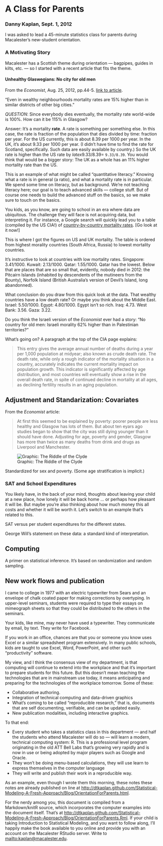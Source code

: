 A Class for Parents
========================================================

### Danny Kaplan, Sept. 1, 2012

I was asked to lead a 45-minute statistics class for parents during Macalester's new-student orientation.

### A Motivating Story 

Macalester has a Scottish theme during orientation --- bagpipes, guides in kilts, etc. --- so I started with a recent article that fits the theme.

#### Unhealthy Glaswegians: No city for old men
From the *Economist*, Aug. 25, 2012, pp.44-5.  [link to article](http://www.economist.com/node/21560888).

"Even in wealthy neighbourhoods mortality rates are 15% higher than in similar districts of other big cities."

*QUESTION*: Since everybody dies eventually, the mortality rate world-wide is 100%.  How can it be 115% in Glasgow?

Answer: It's a mortality **rate**.  A rate is something per something else.  In this case, the rate is fraction of the population that dies divided by time: fraction per year.  For the US currently, this is about 8.39 per 1000 per year.  In the UK, it's about 9.33 per 1000 per year.  (I didn't have time to find the rate for Scotland, specifically.  Such data are easily available by country.)  So the UK rate is higher than the US rate by $latex 9.33/8.39 =$ `9.33/8.39`.  You would think that would be a bigger story: The UK as a whole has an 11% higher mortality rate than the US.

This is an example of what might be called "quantitative literacy."  Knowing what a rate is in general (a ratio), and what a mortality rate is in particular.  We spend some time on literacy, but as background.  We're not teaching literacy here; our goal is to teach advanced skills --- college stuff.  But of course one needs to build the advanced stuff on the basics, so we make sure to touch on the basics.

You kids, as you know, are going to school in an era where data are ubiquitous.  The challenge they will face is not acquiring data, but interpreting it.  For instance, a Google search will quickly lead you to a table (compiled by the US CIA!) of [country-by-country mortality rates](https://www.cia.gov/library/publications/the-world-factbook/rankorder/2066rank.html).  [Go look at it now!]

This is where I got the figures on US and UK mortality.  The table is ordered from highest morality countries (South Africa, Russia) to lowest mortality countries.  

It's instructive to look at countries with low mortality rates.  Singapore: 3.41/1000.
Kuwait: 2.13/1000. Qatar: 1.55/1000.  Qatar has the lowest.  Below that are places that are so small that, evidently, nobody died in 2012: the Pitcairn Islands (inhabited by descendents of the mutineers from the Bounty), Norfolk Island (British Australia's version of Devil's Island, long abandonned).

What conclusion do you draw from this quick look at the data.  That wealthy countries have a low death rate?  Or maybe you think about the Middle East.  Israel: 5.50/1000.  Egypt: 4.80/1000.  Egypt isn't so rich.  Iraq: 4.73.  West Bank: 3.56.  Gaza: 3.22.

Do you think the Israeli version of the *Economist* ever had a story: "No country for old men: Israeli morality 62% higher than in Palestinian territories?"

What's going on?  A paragraph at the top of the CIA page explains:

> This entry gives the average annual number of deaths during a year per 1,000 population at midyear; also known as crude death rate. The death rate, while only a rough indicator of the mortality situation in a country, accurately indicates the current mortality impact on population growth. This indicator is significantly affected by age distribution, and most countries will eventually show a rise in the overall death rate, in spite of continued decline in mortality at all ages, as declining fertility results in an aging population.

## Adjustment and Standarization: Covariates

From the *Economist* article:

> At first this seemed to be explained by poverty: poorer people are less healthy and Glasgow has lots of them.  But about ten eyars ago studies began to show that the city was still dying younger than it should have done.  Adjusting for age, poverty and gender, Glasgow has more than twice as many deaths from drink and drugs as Liverpool and Manchester.

![Graphic: The Riddle of the Clyde](figure/20120825_BRC852.png)

Standardized for sex and poverty.  (Some age stratification is implicit.)

### SAT and School Expenditures

You likely have, in the back of your mind, thoughts about leaving your child at a new place, how lonely it will be back home ... or perhaps how pleasant it will be.  But maybe you're also thinking about how much money this all costs and whether it will be worth it.  Let's switch to an example that's related to this.

SAT versus per student expenditures for the different states.

George Will's statement on these data: a standard kind of interpretation.




## Computing

A primer on statistical inference.  It's based on randomization and random sampling.

## New work flows and publication

I came to college in 1977 with an electric typewriter from Sears and an envelope of chalk coated paper for making corrections by overtyping. In upper-level seminars, students were required to type their essays on mimeograph sheets so that they could be distributed to the others in the seminars. 

Your kids, like mine, may never have used a typewriter.  They communicate by email, by text.  They write for Facebook.

If you work in an office, chances are that you or someone you know uses Excel or a similar spreadsheet program extensively.  In many public schools, kids are taught to use Excel, Word, PowerPoint, and other such "productivity" software.  

My view, and I think the consensus view of my department, is that computing will continue to extend into the workplace and that it's important to prepare students for this future. But this doesn't mean teaching the technologies that are in mainstream use today, it means anticipating and preparing for the technologies of the workplace tomorrow.  Some of these:

* Collaborative authoring.
* Integration of technical computing and data-driven graphics
* What's coming to be called "reproducible research," that is, documents that are self documenting, verifiable, and can be updated easily.
* New publication modalities, including interactive graphics.

To that end:

* Every student who takes a statistics class in this department --- and half the students who attend Macalester will do so --- will learn a modern, technical computing system: R.  This is a professional level program originating in the old ATT Bell Labs that's growing very rapidly and is now in use or being adopted by major players such as Google and Oracle.
* They won't be doing menu-based calculations, they will use learn to express themselves in the computer language
* They will write and publish their work in a reproducible way.

As an example, even though I wrote them this morning, these notes these notes are already published on line at <http://dtkaplan.github.com/Statistical-Modeling-A-Fresh-Approach/Blog/OrientationForParents.html>.  

For the nerdy among you, this document is compiled from a Markdown/knitR source, which incorporates the computer examples into the document itself.  That's at <http://dtkaplan.github.com/Statistical-Modeling-A-Fresh-Approach/Blog/OrientationForParents.Rml>.  If your child is taking Introduction to Statistical Modeling, and you want to follow along, I'll happily make the book available to you online and provide you with an account on the Macalester RStudio server.  Write to <mailto:kaplan@macalester.edu>.